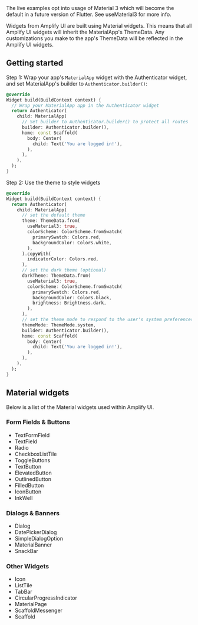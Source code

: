 
<Alert variation="info" role="none">
The live examples opt into usage of Material 3 which will become the default in a future version of Flutter. See <Link isExternal href="https://api.flutter.dev/flutter/material/ThemeData/useMaterial3.html">useMaterial3</Link> for more info.
</Alert>

Widgets from Amplify UI are built using <Link isExternal href="https://docs.flutter.dev/ui/widgets/material">Material widgets</Link>. This means that all Amplify UI widgets will inherit the MaterialApp's <Link isExternal href="https://api.flutter.dev/flutter/material/ThemeData-class.html">ThemeData</Link>. Any customizations you make to the app's ThemeData will be reflected in the Amplify UI widgets.

## Getting started

Step 1: Wrap your app's `MaterialApp` widget with the Authenticator widget, and set MaterialApp's builder to `Authenticator.builder()`:

```dart
@override
Widget build(BuildContext context) {
  // Wrap your MaterialApp app in the Authenticator widget
  return Authenticator(
    child: MaterialApp(
      // Set builder to Authenticator.builder() to protect all routes
      builder: Authenticator.builder(),
      home: const Scaffold(
        body: Center(
          child: Text('You are logged in!'),
        ),
      ),
    ),
  );
}
```

Step 2: Use the theme to style widgets

```dart
@override
Widget build(BuildContext context) {
  return Authenticator(
    child: MaterialApp(
      // set the default theme
      theme: ThemeData.from(
        useMaterial3: true,
        colorScheme: ColorScheme.fromSwatch(
          primarySwatch: Colors.red,
          backgroundColor: Colors.white,
        ),
      ).copyWith(
        indicatorColor: Colors.red,
      ),
      // set the dark theme (optional)
      darkTheme: ThemeData.from(
        useMaterial3: true,
        colorScheme: ColorScheme.fromSwatch(
          primarySwatch: Colors.red,
          backgroundColor: Colors.black,
          brightness: Brightness.dark,
        ),
      ),
      // set the theme mode to respond to the user's system preferences (optional)
      themeMode: ThemeMode.system,
      builder: Authenticator.builder(),
      home: const Scaffold(
        body: Center(
          child: Text('You are logged in!'),
        ),
      ),
    ),
  );
}
```

## Material widgets

Below is a list of the Material widgets used within Amplify UI.

### Form Fields & Buttons

- <Link isExternal href="https://api.flutter.dev/flutter/material/TextFormField-class.html">TextFormField</Link>
- <Link isExternal href="https://api.flutter.dev/flutter/material/TextField-class.html">TextField</Link>
- <Link isExternal href="https://api.flutter.dev/flutter/material/Radio-class.html">Radio</Link>
- <Link isExternal href="https://api.flutter.dev/flutter/material/CheckboxListTile-class.html">CheckboxListTile</Link>
- <Link isExternal href="https://api.flutter.dev/flutter/material/ToggleButtons-class.html">ToggleButtons</Link>
- <Link isExternal href="https://api.flutter.dev/flutter/material/TextButton-class.html">TextButton</Link>
- <Link isExternal href="https://api.flutter.dev/flutter/material/ElevatedButton-class.html">ElevatedButton</Link>
- <Link isExternal href="https://api.flutter.dev/flutter/material/OutlinedButton-class.html">OutlinedButton</Link>
- <Link isExternal href="https://api.flutter.dev/flutter/material/FilledButton-class.html">FilledButton</Link>
- <Link isExternal href="https://api.flutter.dev/flutter/material/IconButton-class.html">IconButton</Link>
- <Link isExternal href="https://api.flutter.dev/flutter/material/InkWell-class.html">InkWell</Link>

### Dialogs & Banners

- <Link isExternal href="https://api.flutter.dev/flutter/material/Dialog-class.html">Dialog</Link>
- <Link isExternal href="https://api.flutter.dev/flutter/material/DatePickerDialog-class.html">DatePickerDialog</Link>
- <Link isExternal href="https://api.flutter.dev/flutter/material/SimpleDialogOption-class.html">SimpleDialogOption</Link>
- <Link isExternal href="https://api.flutter.dev/flutter/material/MaterialBanner-class.html">MaterialBanner</Link>
- <Link isExternal href="https://api.flutter.dev/flutter/material/SnackBar-class.html">SnackBar</Link>

### Other Widgets

- <Link isExternal href="https://api.flutter.dev/flutter/material/Icons-class.html">Icon</Link>
- <Link isExternal href="https://api.flutter.dev/flutter/material/ListTile-class.html">ListTile</Link>
- <Link isExternal href="https://api.flutter.dev/flutter/material/TabBar-class.html">TabBar</Link>
- <Link isExternal href="https://api.flutter.dev/flutter/material/CircularProgressIndicator-class.html">CircularProgressIndicator</Link>
- <Link isExternal href="https://api.flutter.dev/flutter/material/MaterialPage-class.html">MaterialPage</Link>
- <Link isExternal href="https://api.flutter.dev/flutter/material/ScaffoldMessenger-class.html">ScaffoldMessenger</Link>
- <Link isExternal href="https://api.flutter.dev/flutter/material/Scaffold-class.html">Scaffold</Link>
